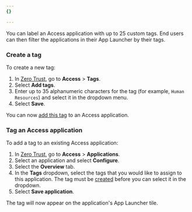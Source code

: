 ```yaml
---
{}

---
```


You can label an Access application with up to 25 custom tags. End users can then filter the applications in their App Launcher by their tags.

### Create a tag

To create a new tag:

1. In [Zero Trust](https://one.dash.cloudflare.com/), go to **Access** > **Tags**.
2. Select **Add tags**.
3. Enter up to 35 alphanumeric characters for the tag (for example, `Human Resources`) and select it in the dropdown menu.
4. Select **Save**.

You can now [add this tag](#tag-an-access-application) to an Access application.

### Tag an Access application

To add a tag to an existing Access application:

1. In [Zero Trust](https://one.dash.cloudflare.com/), go to **Access** > **Applications**.
2. Select an application and select **Configure**.
3. Select the **Overview** tab.
4. In the **Tags** dropdown, select the tags that you would like to assign to this application. The tag must be [created](#create-a-tag) before you can select it in the dropdown.
5. Select **Save application**.

The tag will now appear on the application's App Launcher tile.
